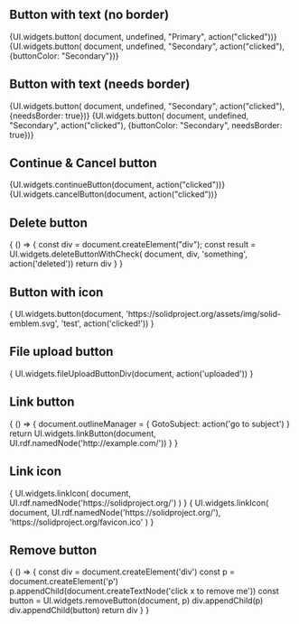 

<Meta title="Buttons" />

## Button with text (no border)

<Canvas>
  <Story name="Primary">
        {UI.widgets.button( document, undefined, "Primary", action("clicked"))}
   </Story>
   <Story name="Secondary">
        {UI.widgets.button( document, undefined, "Secondary", action("clicked"), {buttonColor: "Secondary"})}
   </Story>
</Canvas>

## Button with text (needs border)

<Canvas>
   <Story name="Primary (needs border)">
       {UI.widgets.button( document, undefined, "Secondary", action("clicked"), {needsBorder: true})}
   </Story>
   <Story name="Secondary (needs border)">
       {UI.widgets.button( document, undefined, "Secondary", action("clicked"), {buttonColor: "Secondary", needsBorder: true})}
   </Story>
</Canvas>


## Continue & Cancel button

<Canvas>
    <Story name="Continue button">
           {UI.widgets.continueButton(document, action("clicked"))}
   </Story>
   <Story name="Cancel button">
           {UI.widgets.cancelButton(document, action("clicked"))}
   </Story>
</Canvas>


## Delete button

<Canvas>
    <Story name="Delete button">
           { () => {
               const div = document.createElement("div");
               const result = UI.widgets.deleteButtonWithCheck(
                                document,
                                div,
                                'something',
                                action('deleted'))
               return div
             }
           }
   </Story>
</Canvas>


## Button with icon

<Canvas>
    <Story name="Button with icon">
           {
             UI.widgets.button(document, 'https://solidproject.org/assets/img/solid-emblem.svg', 'test', action('clicked!'))
           }
   </Story>
</Canvas>

## File upload button

<Canvas>
    <Story name="File upload button">
           {
            UI.widgets.fileUploadButtonDiv(document, action('uploaded'))
           }
   </Story>
</Canvas>

## Link button

<Canvas>
    <Story name="Link button">
           {
            () => {
                document.outlineManager = {
                  GotoSubject: action('go to subject')
                }
                return UI.widgets.linkButton(document, UI.rdf.namedNode('http://example.com/'))
            }
           }
   </Story>
</Canvas>

## Link icon

<Canvas>
    <Story name="Link icon">
           {
            UI.widgets.linkIcon(
                      document,
                      UI.rdf.namedNode('https://solidproject.org/')
                    )
           }
   </Story>
   <Story name="Link custom icon">
              {
               UI.widgets.linkIcon(
                         document,
                         UI.rdf.namedNode('https://solidproject.org/'),
                         'https://solidproject.org/favicon.ico'
                       )
              }
      </Story>
</Canvas>


## Remove button

<Canvas>
    <Story name="Remove button">
           {
            () => {
                const div = document.createElement('div')
                const p = document.createElement('p')
                p.appendChild(document.createTextNode('click x to remove me'))
                const button = UI.widgets.removeButton(document, p)
                div.appendChild(p)
                div.appendChild(button)
                return div
            }
           }
   </Story>
</Canvas>

